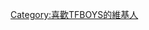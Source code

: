 {{Userbox
  |id = 四叶草
  |id-s =13
  |info = 这个用户喜欢[[TFBOYS]]。
  |id-c=#16982B
  |id-fc=#ffffff
  |info-s=10
  |info-c=#CCFF00
  |info-fc=#000000
}}


[[Category:喜歡TFBOYS的維基人]]